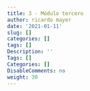 ```yaml
---
title: 3 - Módulo tercero
author: ricardo mayer
date: '2021-01-11'
slug: []
categories: []
tags: []
Description: ''
Tags: []
Categories: []
DisableComments: no
weight: 30
---
```

